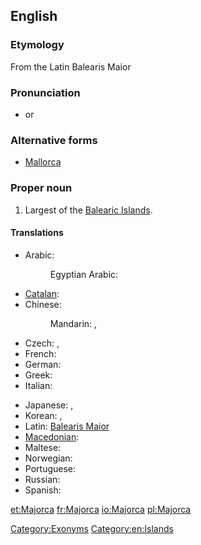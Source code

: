 ==English==
{{wikipedia}}

===Etymology===
From the Latin Balearis Maior

===Pronunciation===
* {{IPA|/məˈjɔɹ.kə/}} or {{IPA|/məˈdʒɔɹ.kə/}}

===Alternative forms===
* [[Mallorca]]

===Proper noun===
{{en-proper noun}}

# Largest of the [[Balearic Islands]].

====Translations====
{{trans-top|island}}
* Arabic: {{t-|ar|ميورقة|f|tr=mayurqa|sc=Arab}}
*: Egyptian Arabic: {{tø|arz|مايوركا|f|tr=mayurka|sc=Arab}}
* [[Catalan]]: {{t+|ca|Mallorca|f}}
* Chinese:
*: Mandarin: {{t|cmn|馬略卡島|sc=Hani}}, {{t|cmn|马略卡岛|tr=Mǎ'èkǎ dǎo|sc=Hani}}
* Czech: {{t+|cs|Mallorca|f}},  {{t-|cs|Malorka|f}}
* French: {{t+|fr|Majorque|f}}
* German: {{t+|de|Mallorca|n}}
* Greek: {{t-|el|Μαγιόρκα|tr=Mayórka|sc=Grek}}
* Italian: {{t-|it|Maiorca|f}}
{{trans-mid}}
* Japanese: {{t-|ja|マジョルカ島|tr=Majoruka-tō}}, {{t-|ja|マヨルカ島|tr=Mayoruka-tō}}
* Korean: {{t-|ko|마조르카|tr=Majoreuka|sc=Kore}}, {{t-|ko|마요르카|tr=Mayoreuka|sc=Kore}}
* Latin: [[Balearis Maior]]
* [[Macedonian]]: {{t-|mk|Мајорка|f|tr=Majórka}}
* Maltese: {{t-|mt|Majorka}}
* Norwegian: {{t-|no|Mallorca}}
* Portuguese: {{t-|pt|Maiorca|f}}
* Russian: {{t-|ru|Майорка|f|tr=Majórka|sc=Cyrl}}
* Spanish: {{t+|es|Mallorca|f}}
{{trans-bottom}}

[[Category:Exonyms]]
[[Category:en:Islands]]

[[et:Majorca]]
[[fr:Majorca]]
[[io:Majorca]]
[[pl:Majorca]]